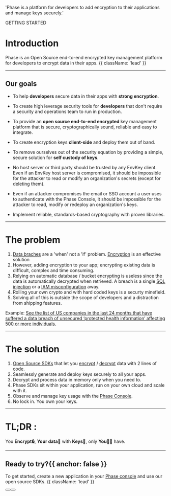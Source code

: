 
  'Phase is a platform for developers to add encryption to their applications and manage keys securely.'


<HeroPattern />

<Tag variant="small">GETTING STARTED</Tag>

# Introduction

Phase is an Open Source end-to-end encrypted key management platform for developers to encrypt data in their apps. {{ className: 'lead' }}

---

## Our goals

- To help **developers** secure data in their apps with **strong encryption**.
- To create high leverage security tools for **developers** that don't require a security and operations team to run in production.
- To provide an **open source end-to-end encrypted** key management platform that is secure, cryptographically sound, reliable and easy to integrate.
- To create encryption keys **client-side** and deploy them out of band.
- To remove ourselves out of the security equation by providing a simple, secure solution for **self custody of keys**.

- No host server or third party should be trusted by any EnvKey client. Even if an EnvKey host server is compromised, it should be impossible for the attacker to read or modify an organization's secrets (except for deleting them).
- Even if an attacker compromises the email or SSO account a user uses to authenticate with the Phase Console, it should be impossible for the attacker to read, modify or redeploy an organization's keys.
- Implement reliable, standards-based cryptography with proven libraries.

---

# The problem

1. [Data braches](https://ocrportal.hhs.gov/ocr/breach/breach_report.jsf) are a 'when' not a 'if' problem. [Encryption](https://owasp.org/Top10/A02_2021-Cryptographic_Failures) is an effective solution
2. However, adding encryption to your app; encrypting existing data is difficult, complex and time consuming.
3. Relying on automatic database / bucket encrypting is useless since the data is automatically decrypted when retrieved. A breach is a single [SQL injection](https://owasp.org/Top10/A02_2021-Cryptographic_Failures/#example-attack-scenarios) or a [IAM misconfiguration](https://github.com/nagwww/s3-leaks) away.
4. Rolling your own crypto and with hard coded keys is a securty minefield.
5. Solving all of this is outside the scope of developers and a distraction from shipping features.

Example: [See the list of US companies in the last 24 months that have suffered a data breach of unsecured ‘protected health information’ affecting 500 or more individuals.](https://ocrportal.hhs.gov/ocr/breach/breach_report.jsf)

---

# The solution

1. [Open Source SDKs](/sdks) that let you [encrypt](/encrypt) / [decrypt](/decrypt) data with 2 lines of code.
2. Seamlessly generate and deploy keys securely to all your apps.
3. Decrypt and process data in memory only when you need to.
4. Phase SDKs sit within your application, run on your own cloud and scale with it.
5. Observe and manage key usage with the [Phase Console](/quickstart).
6. No lock in. You own your keys.

---

# TL;DR :

You **Encrypt🔒**, **Your data💾** with **Keys🔑**, only **You👩‍💻** have.

---

## Ready to try?{{ anchor: false }}

To get started, create a new application in your [Phase console](https://console.phase.dev) and use our open source SDKs. {{ className: 'lead' }}

<div className="not-prose mb-16 mt-6 flex gap-3">
  <Button href="/quickstart" arrow="right" children="🚀 Quickstart" />
  <Button href="/sdks" variant="outline" children="Explore SDKs" />
</div>

<Resources />
